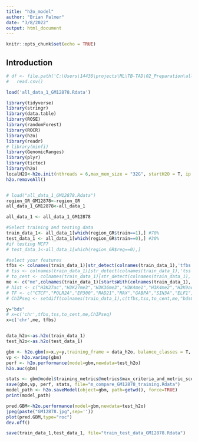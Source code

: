 ```yaml
---
title: "h2o_model"
author: "Brian Palmer"
date: "3/8/2022"
output: html_document
---
```


```r
knitr::opts_chunk$set(echo = TRUE)
```

## Introduction

```r

# df <- file.path('C:\Users\14436\projects\ML\TB-TAD\02_Preparation\all_data_1_GM12878.Rdata') %>%
#   read.csv()

load('all_data_1_GM12878.Rdata')

```

```r

library(tidyverse)
library(stringr)
library(data.table)
library(ROSE)
library(randomForest)
library(ROCR)
library(h2o)
library(readr)
# library(minfi)
library(GenomicRanges)
library(plyr)
library(tictoc)
library(h2o)
localH2O<-h2o.init(nthreads = 6,max_mem_size = "32G", startH2O = T, ip = 'localhost', port = 5432)
h2o.removeAll()


# load("all_data_1_GM12878.Rdata")
region_GR_GM12878<-region_GR
all_data_1_GM12878<-all_data_1

all_data_1 <- all_data_1_GM12878

#Select training and testing data
train_data_1<- all_data_1[which(region_GR$train==1),] #70%
test_data_1 <- all_data_1[which(region_GR$train==0),] #30%
#if testing MCF7 
# test_data_1<-all_data_1[which(region_GR$reg==0),]

#select your features
tfbs <- colnames(train_data_1)[str_detect(colnames(train_data_1),'tfbs')]
# tss <- colnames(train_data_1)[str_detect(colnames(train_data_1),'tss')]
# to_cent <- colnames(train_data_1)[str_detect(colnames(train_data_1),'to_cent')]
me <- c("me",colnames(train_data_1)[startsWith(colnames(train_data_1),'me_R_')|startsWith(colnames(train_data_1),'me_L_')])
# hist <- c("H3K27ac","H3K27me3","H3K36me3","H3K4me1","H3K4me2","H3K9ac","H3K9me3","H4K20me1")
# TF <- c("CTCF","POLR2A","EP300","RAD21","MAX","GABPA","SIN3A","ELF1","EGR1","SRF","PML","SMARCA5")
# ChIPseq <- setdiff(colnames(train_data_1),c(tfbs,tss,to_cent,me,"bdsGR","bds","id","chr","start","end","me"))

y="bds"
# x=c('chr',tfbs,tss,to_cent,me,ChIPseq)
x=c('chr',me, tfbs)


data_h2o<-as.h2o(train_data_1)
test_h2o<-as.h2o(test_data_1)

gbm <- h2o.gbm(x=x,y=y,training_frame = data_h2o, balance_classes = T, ntrees = 500, max_depth = 10,nfolds = 5,distribution="bernoulli")
vp <- h2o.varimp(gbm)
perf <- h2o.performance(model=gbm,newdata=test_h2o)
h2o.auc(gbm)

stats <- gbm@model$training_metrics@metrics$max_criteria_and_metric_scores
save(gbm,vp, perf, stats, file="m_compare_GM12878_training.Rdata")
model_path <- h2o.saveModel(object=gbm, path=getwd(), force=TRUE)
print(model_path)

pred.GBM<-h2o.performance(model=gbm,newdata=test_h2o)
jpeg(paste("GM12878.jpg",sep=''))
plot(pred.GBM,type="roc")
dev.off()

save(train_data_1,test_data_1, file="train_test_data_GM12878.Rdata")

```

